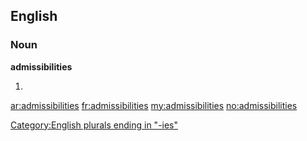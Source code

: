 ==English==

===Noun===
'''admissibilities'''

# {{plural of|[[admissibility]]}}

[[Category:English plurals ending in "-ies"]]

[[ar:admissibilities]]
[[fr:admissibilities]]
[[my:admissibilities]]
[[no:admissibilities]]